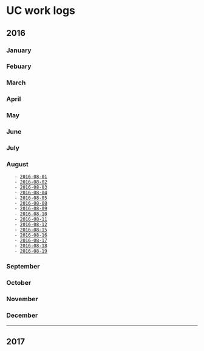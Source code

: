 = UC work logs =

== 2016 ==

=== January ===

=== Febuary===

=== March ===

=== April ===

=== May ===

=== June ===

=== July ===

=== August ===
    - [[uc/logs/2016/2016-08-01|2016-08-01]]
    - [[uc/logs/2016/2016-08-02|2016-08-02]]
    - [[uc/logs/2016/2016-08-03|2016-08-03]]
    - [[uc/logs/2016/2016-08-04|2016-08-04]]
    - [[uc/logs/2016/2016-08-05|2016-08-05]]
    - [[uc/logs/2016/2016-08-08|2016-08-08]]
    - [[uc/logs/2016/2016-08-09|2016-08-09]]
    - [[uc/logs/2016/2016-08-10|2016-08-10]]
    - [[uc/logs/2016/2016-08-11|2016-08-11]]
    - [[uc/logs/2016/2016-08-12|2016-08-12]]
    - [[uc/logs/2016/2016-08-15|2016-08-15]]
    - [[uc/logs/2016/2016-08-16|2016-08-16]]
    - [[uc/logs/2016/2016-08-17|2016-08-17]]
    - [[uc/logs/2016/2016-08-18|2016-08-18]]
    - [[uc/logs/2016/2016-08-19|2016-08-19]]

=== September ===

=== October===

=== November===

=== December ===

----

== 2017 ==



